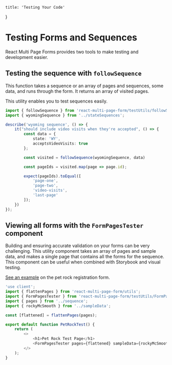     title: 'Testing Your Code'
}

# Testing Forms and Sequences

React Multi Page Forms provides two tools to make testing and development easier.

## Testing the sequence with `followSequence`

This function takes a sequence or an array of pages and sequences, some data, and runs through the form. It returns an array of visited pages.

This utility enables you to test sequences easily.

```typescript
import { followSequence } from 'react-multi-page-form/testUtils/followSequence';
import { wyomingSequence } from '../stateSequences';

describe('wyoming sequence', () => {
	it("should include video visits when they're accepted", () => {	
		const data = {
			state: 'WY',
			acceptsVideoVisits: true
		};

		const visited = followSequence(wyomingSequence, data)

		const pageIds = visited.map(page => page.id);

		expect(pageIds).toEqual([
			'page-one',
			'page-two',
			'video-visits',
			'last-page'
		]);
	})
});
```

## Viewing all forms with the `FormPagesTester` component

Building and ensuring accurate validation on your forms can be very challenging. This utility component takes an array of pages and sample data, and makes a single page that contains all the forms for the sequence. This component can be useful when combined with Storybook and visual testing.

[See an example](/react-multi-page-form/demos/petrock/test) on the pet rock registration form.

```typescript
'use client';
import { flattenPages } from 'react-multi-page-form/utils';
import { FormPagesTester } from 'react-multi-page-form/testUtils/FormPagesTester';
import { pages } from '../sequence';
import { rockyMcSmooth } from '../sampleData';

const [flattened] = flattenPages(pages);

export default function PetRockTest() {
    return (
        <>
            <h1>Pet Rock Test Page</h1>
            <FormPagesTester pages={flattened} sampleData={rockyMcSmooth} />
        </>
    );
}
```
